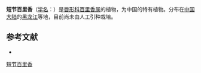 {{Speciesbox
| name = 短节百里香
| status = 
| status_system = 
| image =
| genus = Thymus
| species = mandshuricus
| authority = Ronning.
}}

'''短节百里香'''（[[学名|学名]]：{{lang|la|''Thymus mandshuricus''}}）是[[唇形科|唇形科]][[百里香属|百里香属]]的植物，为中国的特有植物。分布在[[中国大陆|中国大陆]]的[[黑龙江|黑龙江]]等地，目前尚未由人工引种栽培。

== 参考文献 ==
<div class="references-small">
* {{cite web| url =http://www.bioinfo.cn/db05/KmzwSpecies.php?action=view&id=13403| title =短节百里香| work =《中国高等植物数据库全库》| publisher =中国科学院微生物研究所| author =昆明植物研究所| accessdate =2009-02-24| deadurl =yes| archiveurl =https://web.archive.org/web/20160305045225/http://www.bioinfo.cn/db05/KmzwSpecies.php?action=view&id=13403| archivedate =2016-03-05}}
</div>

[[Category:百里香属|短节百里香]]


{{植物小作品}}